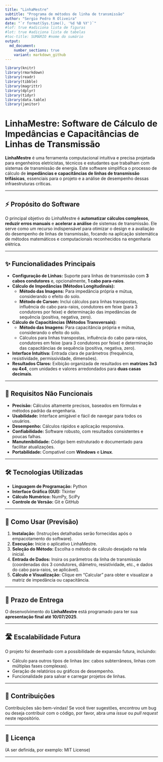 ```yaml
---
title: "LinhaMestre"
subtitle: "Programa de métodos de linha de transmissão"
author: "Sergio Pedro R Oliveira"
date: "`r format(Sys.time(), '%d %B %Y')`"
#lof: true #adiciona lista de figuras
#lot: true #adiciona lista de tabelas
#toc-title: SUMÁRIO #nome do sumário
output:
  md_document:
    number_sections: true
    variant: markdown_github
---
```


\thispagestyle{empty}

\newpage
\pagenumbering{roman}

```{=latex}
\setcounter{tocdepth}{4}
\renewcommand{\contentsname}{SUMÁRIO}
\tableofcontents
```

\newpage

```{=latex}
\setcounter{tocdepth}{4}
\renewcommand{\listfigurename}{LISTA DE FIGURAS}
\listoffigures
```

\newpage

```{=latex}
\setcounter{tocdepth}{4}
\renewcommand{\listtablename}{LISTA DE TABELAS}
\listoftables
```

```r
library(knitr)
library(rmarkdown)
library(readr)
library(tibble)
library(magrittr)
library(dplyr)
library(tidyr)
library(data.table)
library(janitor)
```

\newpage

# LinhaMestre: Software de Cálculo de Impedâncias e Capacitâncias de Linhas de Transmissão

**LinhaMestre** é uma ferramenta computacional intuitiva e precisa projetada para engenheiros eletricistas, técnicos e estudantes que trabalham com sistemas de transmissão de energia. Este software simplifica o processo de cálculo de **impedâncias e capacitâncias de linhas de transmissão trifásicas**, essenciais para o projeto e a análise de desempenho dessas infraestruturas críticas.

---

## ⚡ Propósito do Software

O principal objetivo do LinhaMestre é **automatizar cálculos complexos**, **reduzir erros manuais** e **acelerar a análise** de sistemas de transmissão. Ele serve como um recurso indispensável para otimizar o design e a avaliação do desempenho de linhas de transmissão, focando na aplicação sistemática de métodos matemáticos e computacionais reconhecidos na engenharia elétrica.

---

## ✨ Funcionalidades Principais

* **Configuração de Linhas:** Suporte para linhas de transmissão com **3 cabos condutores** e, opcionalmente, **1 cabo para-raios**.
* **Cálculo de Impedâncias (Métodos Longitudinais):**
    * **Método das Imagens:** Para impedância própria e mútua, considerando o efeito do solo.
    * **Método de Carson:** Inclui cálculos para linhas transpostas, influência do cabo para-raios, condutores em feixe (para 3 condutores por feixe) e determinação das impedâncias de sequência (positiva, negativa, zero).
* **Cálculo de Capacitâncias (Métodos Transversais):**
    * **Método das Imagens:** Para capacitância própria e mútua, considerando o efeito do solo.
    * Cálculos para linhas transpostas, influência do cabo para-raios, condutores em feixe (para 3 condutores por feixe) e determinação das capacitâncias de sequência (positiva, negativa, zero).
* **Interface Intuitiva:** Entrada clara de parâmetros (frequência, resistividade, permissividade, dimensões).
* **Resultados Claros:** Exibição organizada de resultados em **matrizes 3x3 ou 4x4**, com unidades e valores arredondados para **duas casas decimais**.

---

## 🎯 Requisitos Não Funcionais

* **Precisão:** Cálculos altamente precisos, baseados em fórmulas e métodos padrão da engenharia.
* **Usabilidade:** Interface amigável e fácil de navegar para todos os usuários.
* **Desempenho:** Cálculos rápidos e aplicação responsiva.
* **Confiabilidade:** Software robusto, com resultados consistentes e poucas falhas.
* **Manutenibilidade:** Código bem estruturado e documentado para facilitar atualizações.
* **Portabilidade:** Compatível com **Windows** e **Linux**.

---

## 🛠️ Tecnologias Utilizadas

* **Linguagem de Programação:** Python
* **Interface Gráfica (GUI):** Tkinter
* **Cálculo Numérico:** NumPy, SciPy
* **Controle de Versão:** Git e GitHub

---

## 🚀 Como Usar (Previsão)

1.  **Instalação:** (Instruções detalhadas serão fornecidas após o empacotamento do software).
2.  **Execução:** Inicie o aplicativo LinhaMestre.
3.  **Seleção do Método:** Escolha o método de cálculo desejado na tela inicial.
4.  **Entrada de Dados:** Insira os parâmetros da linha de transmissão (coordenadas dos 3 condutores, diâmetro, resistividade, etc., e dados do cabo para-raios, se aplicável).
5.  **Cálculo e Visualização:** Clique em "Calcular" para obter e visualizar a matriz de impedância ou capacitância.

---

## 📅 Prazo de Entrega

O desenvolvimento do **LinhaMestre** está programado para ter sua **apresentação final até 10/07/2025**.

---

## 🛣️ Escalabilidade Futura

O projeto foi desenhado com a possibilidade de expansão futura, incluindo:

* Cálculo para outros tipos de linhas (ex: cabos subterrâneos, linhas com múltiplas fases complexas).
* Geração de relatórios ou gráficos de desempenho.
* Funcionalidade para salvar e carregar projetos de linhas.

---

## 🤝 Contribuições

Contribuições são bem-vindas! Se você tiver sugestões, encontrou um bug ou deseja contribuir com o código, por favor, abra uma *issue* ou *pull request* neste repositório.

---

## 📄 Licença

(A ser definida, por exemplo: MIT License)

---

\pagenumbering{arabic}
\newpage
